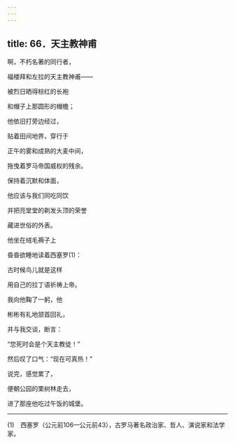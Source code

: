 ```yaml
---
---
---
```

title: 66．天主教神甫
---




啊，不朽名著的同行者，

福楼拜和左拉的天主教神甫——

被烈日晒得棕红的长袍

和帽子上那圆形的帽檐；

他依旧打旁边经过，

贴着田间地界，穿行于

正午的雾和成熟的大麦中间，

拖曳着罗马帝国威权的残余。

保持着沉默和体面，

他应该与我们同吃同饮

并把亮堂堂的剃发头顶的荣誉

藏进世俗的外表。

他坐在绒毛褥子上

昏昏欲睡地读着西塞罗(1)：

古时候鸟儿就是这样

用自己的拉丁语祈祷上帝。

我向他鞠了一躬，他

彬彬有礼地颔首回礼，

并与我交谈，断言：

“您死时会是个天主教徒！”

然后叹了口气：“现在可真热！”

说完，感觉累了，

便朝公园的栗树林走去，

进了那座他吃过午饭的城堡。



* * *



(1)　西塞罗（公元前106—公元前43），古罗马著名政治家、哲人、演说家和法学家。